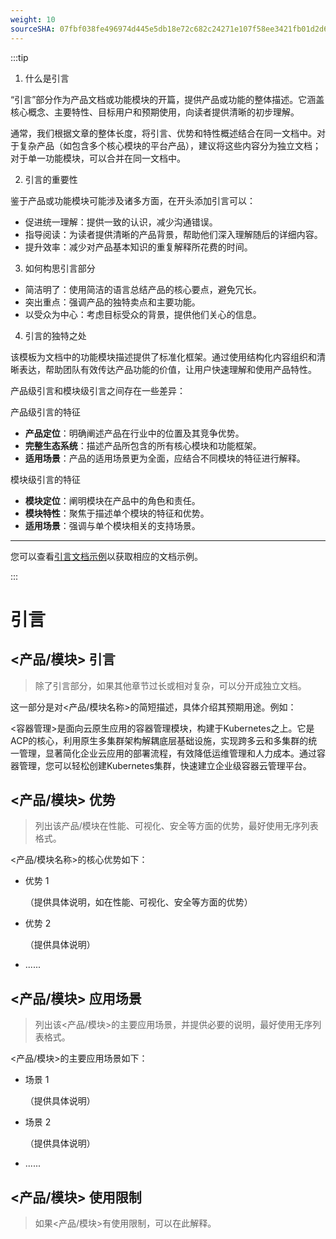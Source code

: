 ```yaml
---
weight: 10
sourceSHA: 07fbf038fe496974d445e5db18e72c682c24271e107f58ee3421fb01d2d637fe
---
```


:::tip

1. 什么是引言

“引言”部分作为产品文档或功能模块的开篇，提供产品或功能的整体描述。它涵盖核心概念、主要特性、目标用户和预期使用，向读者提供清晰的初步理解。

通常，我们根据文章的整体长度，将引言、优势和特性概述结合在同一文档中。对于复杂产品（如包含多个核心模块的平台产品），建议将这些内容分为独立文档；对于单一功能模块，可以合并在同一文档中。

2. 引言的重要性

鉴于产品或功能模块可能涉及诸多方面，在开头添加引言可以：

- 促进统一理解：提供一致的认识，减少沟通错误。
- 指导阅读：为读者提供清晰的产品背景，帮助他们深入理解随后的详细内容。
- 提升效率：减少对产品基本知识的重复解释所花费的时间。

3. 如何构思引言部分

- 简洁明了：使用简洁的语言总结产品的核心要点，避免冗长。
- 突出重点：强调产品的独特卖点和主要功能。
- 以受众为中心：考虑目标受众的背景，提供他们关心的信息。

4. 引言的独特之处

该模板为文档中的功能模块描述提供了标准化框架。通过使用结构化内容组织和清晰表达，帮助团队有效传达产品功能的价值，让用户快速理解和使用产品特性。

产品级引言和模块级引言之间存在一些差异：

产品级引言的特征

- **产品定位**：明确阐述产品在行业中的位置及其竞争优势。
- **完整生态系统**：描述产品所包含的所有核心模块和功能框架。
- **适用场景**：产品的适用场景更为全面，应结合不同模块的特征进行解释。

模块级引言的特征

- **模块定位**：阐明模块在产品中的角色和责任。
- **模块特性**：聚焦于描述单个模块的特征和优势。
- **适用场景**：强调与单个模块相关的支持场景。

---

您可以查看[引言文档示例](https://product-doc-guide.alauda.cn/template/intro/example.html)以获取相应的文档示例。

:::

# 引言

## \<产品/模块> 引言

> 除了引言部分，如果其他章节过长或相对复杂，可以分开成独立文档。

这一部分是对\<产品/模块名称>的简短描述，具体介绍其预期用途。例如：

\<容器管理>是面向云原生应用的容器管理模块，构建于Kubernetes之上。它是ACP的核心，利用原生多集群架构解耦底层基础设施，实现跨多云和多集群的统一管理，显著简化企业云应用的部署流程，有效降低运维管理和人力成本。通过容器管理，您可以轻松创建Kubernetes集群，快速建立企业级容器云管理平台。

## \<产品/模块> 优势

> 列出该产品/模块在性能、可视化、安全等方面的优势，最好使用无序列表格式。

\<产品/模块名称>的核心优势如下：

- 优势 1

  （提供具体说明，如在性能、可视化、安全等方面的优势）

- 优势 2

  （提供具体说明）

- ......

## \<产品/模块> 应用场景

> 列出该\<产品/模块>的主要应用场景，并提供必要的说明，最好使用无序列表格式。

\<产品/模块>的主要应用场景如下：

- 场景 1

  （提供具体说明）

- 场景 2

  （提供具体说明）

- ......

## \<产品/模块> 使用限制

> 如果\<产品/模块>有使用限制，可以在此解释。
